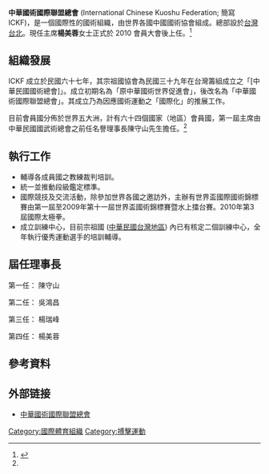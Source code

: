 {{中華國術國際聯盟總會 |
  Name               = 中華國術國際聯盟總會 |
  Logo               = ICKF_kuoshu.png|
  Founded            = 1978年 |
  President          = 楊瑞峰|
}}

'''中華國術國際聯盟總會''' (International Chinese Kuoshu Federation; 簡寫 ICKF)，是一個國際性的國術組織，由世界各國中國國術協會組成。總部設於[[台灣|台灣]][[台北|台北]]。現任主席'''楊美蓉'''女士正式於 2010 會員大會後上任。<ref name="#1">{{Cite web |url=http://www.kwfroc.org.tw/community/About.asp |title=存档副本 |accessdate=2010-06-23 |archive-date=2012-03-06 |archive-url=https://web.archive.org/web/20120306023226/http://www.kwfroc.org.tw/community/About.asp |dead-url=no }}</ref>


== 組織發展 ==

ICKF 成立於民國六十七年，其宗祖國協會為民國三十九年在台灣籌組成立之「[中華民國國術總會]」。成立初期名為「原中華國術世界促進會」，後改名為「中華國術國際聯盟總會」。其成立乃為因應國術運動之「國際化」的推展工作。

目前會員國分佈於世界五大洲，計有六十四個國家（地區）會員國，第一屆主席由中華民國國武術總會之前任名譽理事長陳守山先生擔任。<ref name="#1"/>


== 執行工作 ==

*輔導各成員國之教練裁判培訓。
*統一並推動段級鑑定標準。
*國際競技及交流活動，除參加世界各國之邀訪外，主辦有世界盃國際國術錦標賽由第一屆至2009年第十一屆世界盃國術錦標賽暨水上擂台賽。2010年第3屆國際太極拳。
*成立訓練中心，目前宗祖國 ([[中華民國|中華民國]][[台灣地區|台灣地區]]) 內已有核定二個訓練中心，全年執行優秀運動選手的培訓輔導。

== 屆任理事長 ==

第一任： {{flagicon|Taiwan}} 陳守山

第二任： {{flagicon|Taiwan}} 吳鴻昌

第三任： {{flagicon|Taiwan}} 楊瑞峰

第四任： {{flagicon|Taiwan}} 楊美蓉

== 參考資料 ==

<references />


== 外部链接 ==
*[https://web.archive.org/web/20091015082315/http://www.ickf-kuoshu.org/ 中華國術國際聯盟總會]
[[Category:國際體育組織|Category:國際體育組織]]
[[Category:搏擊運動|Category:搏擊運動]]